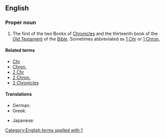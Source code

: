 {{book of the Bible|Books of Chronicles}}

==English==
===Proper noun===
{{en-proper noun}}

# {{context|biblical|lang=en}} The first of the two Books of [[Chronicles]] and the thirteenth book of the [[Old Testament]] of the [[Bible]]. Sometimes abbreviated as [[1 Chr]] or [[1 Chron.]]

====Related terms====
*[[Chr]]
*[[Chron.]]
*[[2 Chr]]
*[[2 Chron.]]
*[[2 Chronicles]]

====Translations====
{{trans-top|book of the Bible}}
* German: {{t|de|1 Chronik}}
* Greek: {{t|el|Α' Παραλειπομένων}}
{{trans-mid}}
* Japanese: {{t|ja|歴代志上|tr=rekidaishi jō|sc=Jpan}}
{{trans-bottom}}

[[Category:English terms spelled with 1]]
